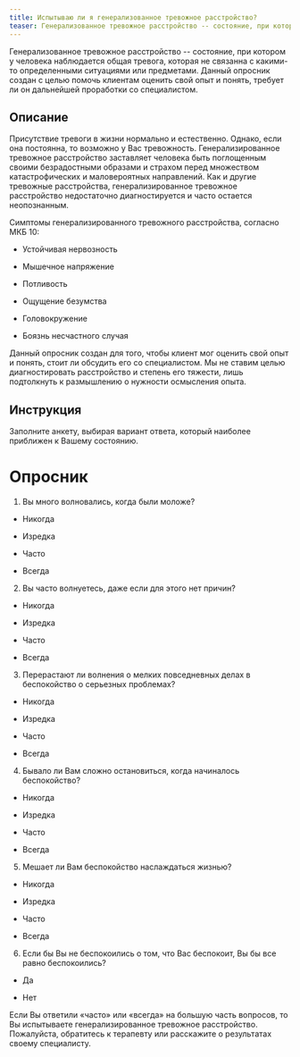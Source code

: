 ```yaml
---
title: Испытываю ли я генерализованное тревожное расстройство?
teaser: Генерализованное тревожное расстройство -- состояние, при котором у человека наблюдается общая тревога, которая не связанна с какими-то определенными ситуациями или предметами. Данный опросник создан с целью помочь клиентам оценить свой опыт и понять, требует ли он дальнейшей проработки со специалистом.
---
```


Генерализованное тревожное расстройство -- состояние, при котором у
человека наблюдается общая тревога, которая не связанна с какими-то
определенными ситуациями или предметами. Данный опросник создан с целью
помочь клиентам оценить свой опыт и понять, требует ли он дальнейшей
проработки со специалистом.

## Описание

Присутствие тревоги в жизни нормально и естественно. Однако, если она
постоянна, то возможно у Вас тревожность. Генерализированное тревожное
расстройство заставляет человека быть поглощенным своими безрадостными
образами и страхом перед множеством катастрофических и маловероятных
направлений. Как и другие тревожные расстройства, генерализированное
тревожное расстройство недостаточно диагностируется и часто остается
неопознанным.

Симптомы генерализированного тревожного расстройства, согласно МКБ 10:

-   Устойчивая нервозность

-   Мышечное напряжение

-   Потливость

-   Ощущение безумства

-   Головокружение

-   Боязнь несчастного случая

Данный опросник создан для того, чтобы клиент мог оценить свой опыт и
понять, стоит ли обсудить его со специалистом. Мы не ставим целью
диагностировать расстройство и степень его тяжести, лишь подтолкнуть к
размышлению о нужности осмысления опыта.

## Инструкция

Заполните анкету, выбирая вариант ответа, который наиболее приближен к
Вашему состоянию.

# Опросник

1.  Вы много волновались, когда были моложе?

-   Никогда

-   Изредка

-   Часто

-   Всегда

2.  Вы часто волнуетесь, даже если для этого нет причин?

-   Никогда

-   Изредка

-   Часто

-   Всегда

3.  Перерастают ли волнения о мелких повседневных делах в беспокойство о
    серьезных проблемах?

-   Никогда

-   Изредка

-   Часто

-   Всегда

4.  Бывало ли Вам сложно остановиться, когда начиналось беспокойство?

-   Никогда

-   Изредка

-   Часто

-   Всегда

5.  Мешает ли Вам беспокойство наслаждаться жизнью?

-   Никогда

-   Изредка

-   Часто

-   Всегда

6.  Если бы Вы не беспокоились о том, что Вас беспокоит, Вы бы все равно
    беспокоились?

-   Да

-   Нет

Если Вы ответили «часто» или «всегда» на большую часть вопросов, то Вы
испытываете генерализированное тревожное расстройство. Пожалуйста,
обратитесь к терапевту или расскажите о результатах своему специалисту.
